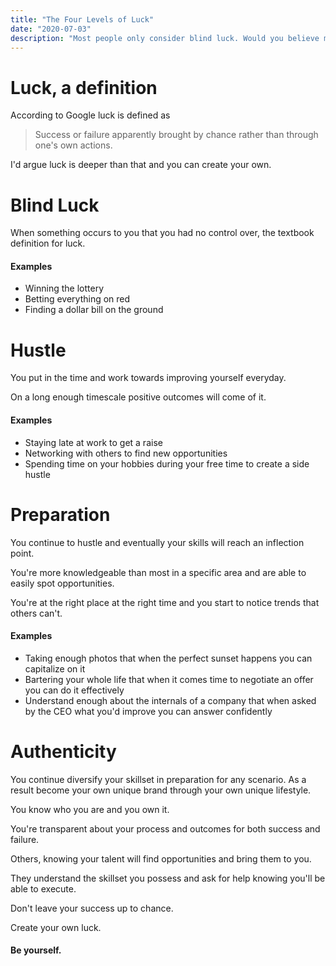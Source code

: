 ```yaml
---
title: "The Four Levels of Luck"
date: "2020-07-03"
description: "Most people only consider blind luck. Would you believe me if I said you could create your own luck?"
---
```


# Luck, a definition

According to Google luck is defined as

> Success or failure apparently brought by chance rather than through one's own actions.

I'd argue luck is deeper than that and you can create your own.

# Blind Luck

When something occurs to you that you had no control over, the textbook definition for luck.

#### Examples

- Winning the lottery
- Betting everything on red
- Finding a dollar bill on the ground

# Hustle

You put in the time and work towards improving yourself everyday.

On a long enough timescale positive outcomes will come of it.

#### Examples

- Staying late at work to get a raise
- Networking with others to find new opportunities
- Spending time on your hobbies during your free time to create a side hustle

# Preparation

You continue to hustle and eventually your skills will reach an inflection point.

You're more knowledgeable than most in a specific area and are able to easily spot opportunities.

You're at the right place at the right time and you start to notice trends that others can't.

#### Examples

- Taking enough photos that when the perfect sunset happens you can capitalize on it
- Bartering your whole life that when it comes time to negotiate an offer you can do it effectively
- Understand enough about the internals of a company that when asked by the CEO what you'd improve you can answer confidently

# Authenticity

You continue diversify your skillset in preparation for any scenario. As a result become your own unique brand through your own unique lifestyle.

You know who you are and you own it.

You're transparent about your process and outcomes for both success and failure.

Others, knowing your talent will find opportunities and bring them to you.

They understand the skillset you possess and ask for help knowing you'll be able to execute.

Don't leave your success up to chance.

Create your own luck.

#### Be yourself.
